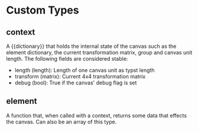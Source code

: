 # Custom Types

## <Type>context</Type>

A {{dictionary}} that holds the internal state of the canvas such as the element dictionary, the current transformation matrix, group and canvas unit length.
The following fields are considered stable:
- length (length): Length of one canvas unit as typst length
- transform (matrix): Current 4x4 transformation matrix
- debug (bool): True if the canvas' debug flag is set


## <Type>element</Type>

A function that, when called with a <Type>context</Type>, returns some data that effects the canvas. Can also be an <Type>array</Type> of this type.
